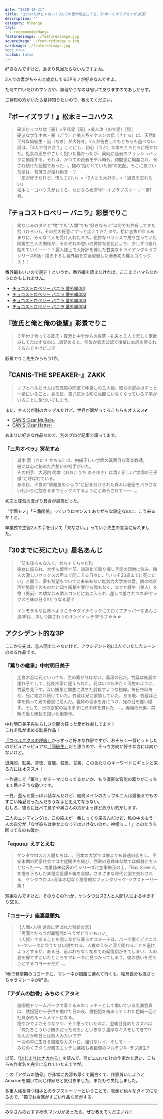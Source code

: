 ```yaml
---
date: "2020-12-31"
title: "エロいだけじゃない！3人での愛が成立してる、3Pボーイズラブマンガ10選"
description: ""
category: blManga
tags:
  - recommendedManga
featuredimage: ./featuredimage.jpg
squareimage: ./featuredimage_s.jpg
cardimage: ./featuredimage.jpg
toc: true
tocSub: false
---
```



好きなんですけど、あまり見当たらないんですよね。

3人での愛がちゃんと成立してる3Pモノが好きなんですよ。

ただエロいだけのマンガや、無理やりなのは省いてありますのであしからず。

ご存知の方がいたら是非知りたいので、教えてください。

## 『ボーイズラブ！』松本ミーコハウス

<Amazon
  asin="B01N2UPWNN"
  title="ボーイズラブ！(1)"
  url="https://amzn.to/2EQ7fsN"
  author="松本ミーコハウス"
  rakuten=""
  renta=""
  cmoa=""
  ebookjapan=""
  honto=""
/>

<Blockquote srcName="ボーイズラブ！(1)" srcURL="https://amzn.to/2EQ7fsN">
硬派むっつり攻［豪］×平凡受［凪］×美人攻（のち受）［悟］<br />
硬派な学年主席・豪（ごう）と美人系イケメンの悟（さとる）は、天然&平凡な同級生・凪（なぎ）が大好き。2人が告白してもどちらも選べない凪は、「3人で付き合う」ことにし、初心（うぶ）な体をとろとろに拓かれた。処女の凪をやさしく抱いた悟だったが、同時に過去のフラッシュバックに動揺する。それは、かつての読者モデル時代、仲間達に輪姦され、脅され続けた記憶であった…。悟の“抱かれていた側”の気配。そこに気づいた豪は、気持ちが揺れ動き―？<br />
「凪が好きだけど、悟もエロい」×「2人とも大好き」×「過去を忘れたい」<br />
松本ミーコハウスがおくる、ただならぬ3Pボーイズラブストーリー第1巻。
</Blockquote>

## 『チョコストロベリー バニラ』彩景でりこ

<Amazon
  asin="B00IWNS7IE"
  title="チョコストロベリー バニラ"
  url="https://amzn.to/3imrTP4"
  author="彩景でりこ"
  rakuten=""
  renta=""
  cmoa=""
  ebookjapan=""
  honto=""
/>

<Blockquote srcName="チョコストロベリー バニラ" srcURL="https://amzn.to/3imrTP4">
幼なじみのタケと“物”でも“人間”でも“好きなモノ”は何でも共有してきた拾（ひろい）。その拾の好意にずっと応えてきたタケ。拾に恋焦がれるあまりに、そんな二人を受け入れたミネ。絶妙なバランスで成り立っていた同級生三人の関係が、それぞれの想いの微妙な変化により、少しずつ崩れ始めていく――！？麗人誌上で大好評を博した甘美なトライアングルラブシリーズ6話＋描き下ろし番外編を完全収録した著者初の麗人コミックス！！
</Blockquote>

番外編もいいので是非！というか、番外編を読まなければ、ここまでハマらなかったかもしれません。

- [チョコストロベリー バニラ 番外編001](https://amzn.to/2SiEXui)
- [チョコストロベリー バニラ 番外編002](https://amzn.to/34dtiCo)
- [チョコストロベリー バニラ 番外編003](https://amzn.to/3cKLZRS)
- [チョコストロベリー バニラ 番外編004](https://amzn.to/33gOMz4)

## 『彼氏と俺と俺の後輩』彩景でりこ

<Amazon
  asin="B08JCZ4CCM"
  title="彼氏と俺と俺の後輩"
  url="https://amzn.to/3ij7TN9"
  author="彩景でりこ"
  rakuten=""
  renta=""
  cmoa=""
  ebookjapan=""
  honto=""
/>

<Blockquote srcName="彼氏と俺と俺の後輩" srcURL="https://amzn.to/3ij7TN9">
３年付き合ってる彼氏・真澄と中学からの後輩・礼央と３人で楽しく家飲みしてたはずなのに…目覚めると、何故か彼氏公認で後輩にお尻を弄られてるんですけど…!!?
</Blockquote>

彩景でりこ先生からもう1作。

## 『CANIS-THE SPEAKER-』ZAKK

<Amazon
  asin="B084ZLYSP5"
  title="CANIS-THE SPEAKER-"
  url="https://amzn.to/32TrcrL"
  author="ZAKK"
  rakuten="https://hb.afl.rakuten.co.jp/ichiba/1ce58288.c1901dcf.1ce58289.c2be2c6c/?pc=https%3A%2F%2Fitem.rakuten.co.jp%2Frakutenkobo-ebooks%2F50e4818db1ad3bc9b254d64e8ff88017%2F&link_type=hybrid_url&ut=eyJwYWdlIjoiaXRlbSIsInR5cGUiOiJoeWJyaWRfdXJsIiwic2l6ZSI6IjI0MHgyNDAiLCJuYW0iOjEsIm5hbXAiOiJyaWdodCIsImNvbSI6MSwiY29tcCI6ImRvd24iLCJwcmljZSI6MCwiYm9yIjoxLCJjb2wiOjAsImJidG4iOjEsInByb2QiOjAsImFtcCI6ZmFsc2V9"
  renta="//ck.jp.ap.valuecommerce.com/servlet/referral?sid=3549505&pid=886731192&vc_url=https%3A%2F%2Frenta.papy.co.jp%2Frenta%2Fsc%2Ffrm%2Fitem%2F208135%2F%3Fref%3Dvc"
  cmoa="//ck.jp.ap.valuecommerce.com/servlet/referral?sid=3549505&pid=886731152&vc_url=https%3A%2F%2Fwww.cmoa.jp%2Ftitle%2F194224%2F%3F%2F%3Fcmoa%3Ditag01%26cmoa_pg%3D125%26itag01%3D"
  ebookjapan="//ck.jp.ap.valuecommerce.com/servlet/referral?sid=3549505&pid=886731133&vc_url=https%3A%2F%2Febookjapan.yahoo.co.jp%2Fbooks%2F579687%2FA002332190%2F%3Fdealerid%3D30064%26utm_source%3Dasp%26utm_medium%3Dvc%26utm_campaign%3Drate"
  honto="//ck.jp.ap.valuecommerce.com/servlet/referral?sid=3549505&pid=886731272&vc_url=https%3A%2F%2Fhonto.jp%2Febook%2Fpd_30193755.html%3Fpartnerid%3D02vc01"
/>

<Blockquote srcName="CANIS-THE SPEAKER-" srcURL="https://amzn.to/32TrcrL">
ノブとハルとサムは孤児院の同室で仲良しの三人組。彼らの望みはずっと一緒にいること。ある日、孤児院から知らぬ間にいなくなっている子供がいることに気づいてしまう。
</Blockquote>

また、主人公が別のカップルだけど、世界が繋がってるこちらもオススメ💕

- [CANIS-Dear Mr.Rain-](https://amzn.to/3kKajpS)
- [CANIS-Dear Hatter-](https://amzn.to/3mMeHGp)

あまりに好きな作品なので、別のブログ記事で語ってます。

<InternalLink slug="/bl-manga/hatter/" />

### 『三角オペラ』冥花すゐ

<Amazon
  asin="B0767HXCC7"
  title="三角オペラ"
  url="https://amzn.to/3mF4Mmh"
  author="冥花すゐ"
  rakuten="https://hb.afl.rakuten.co.jp/ichiba/1ce58288.c1901dcf.1ce58289.c2be2c6c/?pc=https%3A%2F%2Fitem.rakuten.co.jp%2Frakutenkobo-ebooks%2F886095b89f4c330581f4c427bcd400d5%2F&link_type=hybrid_url&ut=eyJwYWdlIjoiaXRlbSIsInR5cGUiOiJoeWJyaWRfdXJsIiwic2l6ZSI6IjI0MHgyNDAiLCJuYW0iOjEsIm5hbXAiOiJyaWdodCIsImNvbSI6MSwiY29tcCI6ImRvd24iLCJwcmljZSI6MCwiYm9yIjoxLCJjb2wiOjAsImJidG4iOjEsInByb2QiOjAsImFtcCI6ZmFsc2V9"
  renta="//ck.jp.ap.valuecommerce.com/servlet/referral?sid=3549505&pid=886731192&vc_url=https%3A%2F%2Frenta.papy.co.jp%2Frenta%2Fsc%2Ffrm%2Fitem%2F135458%2F%3Fref%3Dvc"
  cmoa="//ck.jp.ap.valuecommerce.com/servlet/referral?sid=3549505&pid=886731152&vc_url=https%3A%2F%2Fwww.cmoa.jp%2Ftitle%2F136347%2F%3F%2F%3Fcmoa%3Ditag01%26cmoa_pg%3D125%26itag01%3D"
  ebookjapan="//ck.jp.ap.valuecommerce.com/servlet/referral?sid=3549505&pid=886731133&vc_url=https%3A%2F%2Febookjapan.yahoo.co.jp%2Fbooks%2F424478%2FA001790015%2F%3Fdealerid%3D30064%26utm_source%3Dasp%26utm_medium%3Dvc%26utm_campaign%3Drate"
  honto="//ck.jp.ap.valuecommerce.com/servlet/referral?sid=3549505&pid=886731272&vc_url=https%3A%2F%2Fhonto.jp%2Febook%2Fpd_28722122.html%3Fpartnerid%3D02vc01"
/>

<Blockquote srcName="三角オペラ" srcURL="https://amzn.to/34VmgQW">
貞木 薫（さだき かおる）は、由緒正しい学園の真面目な音楽教師。<br />
彼には心に秘めた片想いの相手がいた。<br />
その相手、大河内 明幸（おおこうち あきゆき）は清く正しい"学園の王子様"と呼ばれている。<br />
ある日、不良の"情報屋のショウ"に目を付けられた貞木は秘密をバラさない代わりに飽きるまでセックスするようにと命令されて――…。
</Blockquote>

初恋と狂気の混ざり具合が最高だった。

「学園モノ」「三角関係」っていうロマンスでありがちな設定なのに、こう来るか！と。

卒業式で生徒2人の手を引いて「来なさい。」っていう先生の言葉に痺れました。

## 『30までに死にたい』星名あんじ

<Amazon
  asin="B07KLRLDT7"
  title="30までに死にたい"
  url="https://amzn.to/30nQQ6D"
  author="星名あんじ"
  rakuten=""
  renta=""
  cmoa=""
  ebookjapan=""
  honto=""
  kindleUnlimited
/>

<Blockquote srcName="30までに死にたい" srcURL="https://amzn.to/30nQQ6D">
「前も後ろもなんて、めちゃくちゃだ!!」<br />
彼女に振られ、大学も留年寸前、過疎化で取り壊し予定の団地に住み、隣人の激しいセックスの声まで聞こえる日々に、「いっそ30歳までに死にたい」と願う、夢も希望もついでに未来もない無気力大学生の愛。隣の喘ぎ声が男同士のものだと知り衝撃を受ける間もなく、なぜか綾生（美人）＆伶（男前）の幼なじみ隣人コンビに気に入られ…差しつ差されつの3Pセックス三昧の日々!!どうなる愛!?<br />
<br />
インモラルな世界へようこそ☆ダイナミックにエロくてアッパーなあんじ流3Pは、挿しつ挿されつのサンドイッチ3Pラブ☆☆☆
</Blockquote>

## アクシデント的な3P

ここから先は、恋人同士じゃないけど、アクシデント的に3人でいたしたシーンのある作品です。

### 『薫りの継承』中村明日美子

<Amazon
  asin="B01B4393WW"
  title="薫りの継承 上"
  url="https://amzn.to/2O4xVYJ"
  author="中村明日美子"
  rakuten="https://hb.afl.rakuten.co.jp/ichiba/1ce58288.c1901dcf.1ce58289.c2be2c6c/?pc=https%3A%2F%2Fitem.rakuten.co.jp%2Frakutenkobo-ebooks%2F8145d65f15ec3127a491173309bf672b%2F&link_type=hybrid_url&ut=eyJwYWdlIjoiaXRlbSIsInR5cGUiOiJoeWJyaWRfdXJsIiwic2l6ZSI6IjI0MHgyNDAiLCJuYW0iOjEsIm5hbXAiOiJyaWdodCIsImNvbSI6MSwiY29tcCI6ImRvd24iLCJwcmljZSI6MCwiYm9yIjoxLCJjb2wiOjAsImJidG4iOjEsInByb2QiOjAsImFtcCI6ZmFsc2V9"
  renta="//ck.jp.ap.valuecommerce.com/servlet/referral?sid=3549505&pid=886731192&vc_url=https%3A%2F%2Frenta.papy.co.jp%2Frenta%2Fsc%2Ffrm%2Fitem%2F95895%2F%3Fref%3Dvc"
  cmoa="//ck.jp.ap.valuecommerce.com/servlet/referral?sid=3549505&pid=886731152&vc_url=https%3A%2F%2Fwww.cmoa.jp%2Ftitle%2F108639%2F%3F%2F%3Fcmoa%3Ditag01%26cmoa_pg%3D125%26itag01%3D"
  ebookjapan="//ck.jp.ap.valuecommerce.com/servlet/referral?sid=3549505&pid=886731133&vc_url=https%3A%2F%2Febookjapan.yahoo.co.jp%2Fbooks%2F347497%2FA001608874%2F%3Fdealerid%3D30064%26utm_source%3Dasp%26utm_medium%3Dvc%26utm_campaign%3Drate"
  honto="//ck.jp.ap.valuecommerce.com/servlet/referral?sid=3549505&pid=886731272&vc_url=https%3A%2F%2Fhonto.jp%2Febook%2Fpd_27693840.html%3Fpartnerid%3D02vc01"
/>

<Blockquote srcName="薫りの継承 上" srcURL="https://amzn.to/2O4xVYJ">
比良木忍は兄といっても、血の繋がりはない。義理の兄だ。竹蔵は後妻の連れ子として、比良木家に迎えられた。兄はいつも冷たく汚物のように、竹蔵を見下す。深い嫌悪と憎悪に満ちた射殺すような視線。毎日毎時毎秒、兄に殺され続けていた。竹蔵は兄に欲情していた。ある晩、竹蔵は正体を偽って兄の寝室に忍んだ。義姉の香水を身につけ、兄の目を覆い隠す。そして、己の欲望の猛るままに兄の体を貫いた……。義理の兄弟、禁断の愛と確執を描いた衝撃作。
</Blockquote>

中村明日美子先生らしさ全開の狂った愛が炸裂してます！  
これぞ私が求める耽美作品！

[『コペルニクスの呼吸』](https://amzn.to/3028CMx)からずっと好きな作家ですが、おそらく一番ヒットしたのがピュアッピュアな[『同級生』](https://amzn.to/2FHYIsz)だと思うので、そっち方向が好きな方には向かないけど。

退廃的、耽美、背徳、官能、狂気、甘美、このあたりのキーワードにギュンと来る方にはオススメ！

一作通して「薫り」がテーマになってるせいか、もう濃密な官能の薫りがこっちまで届きそうな勢いです。

一見、歪んだ愛っぽい話なんだけど、結局メインのカップル二人は最後までものすごい純愛だったんだろうなぁと思えてならない。  
むしろ、彼らに比べて息子や奥さんの方がよっぽど危うい気がします。

二人のエンディングは、この結末が一番しっくり来るんだけど、私の中のもう一人の自分が「なぜ彼らは幸せになってはいけないのか、神様っ…！」とのたうち回ってるのも確か。

### 『equus』えすとえむ

<Amazon
  asin="B00B5O9MOU"
  title="equus"
  url="https://amzn.to/3j1flxn"
  author="えすとえむ"
  rakuten=""
  renta=""
  cmoa=""
  ebookjapan=""
  honto=""
/>

<Blockquote srcName="equus" srcURL="https://amzn.to/3j1flxn">
ケンタウロスと人間たちは…。日本の大学では誰よりも普通の恋をし、平安末期の武家社会では主従関係を結び、西欧の悪趣味な館では奴隷と主人となった──。商業誌未発表の今シリーズに加筆修正の上、「Bay Silver 3」を描き下ろした異種恋愛譚８編を収録。さまざまな時代と国で交わされる、ケンタウロス×青年の切なく扇情的なファンタジック･ラブストーリー集！
</Blockquote>

短編なんですけど、そのうちの1つが、ケンタウロス2人と人間1人によるゆきずりSEX。

### 『コヨーテ』座裏屋蘭丸

<Amazon
  asin="B01N5H35Y4"
  title="コヨーテ Ｉ"
  url="https://amzn.to/2FEPcWF"
  author="座裏屋蘭丸"
  rakuten=""
  renta=""
  cmoa=""
  ebookjapan=""
  honto=""
/>

<Blockquote srcName="コヨーテ Ｉ" srcURL="https://amzn.to/2FEPcWF">
【人間×人狼 運命に弄ばれた禁断の恋】<br />
「男同士だろうが異種間だろうがどうでもいい」<br />
〈人狼〉であることを隠しながら暮らすコヨーテは、バーで働くピアニスト･マレーネに会うたび口説かれる。人狼ゆえ彼と深く関わることを避けようとするが、ある日、前ぶれもなく初めての発情期がきてしまい、人の姿を保てずにいたところをマレーネに見つかってしまう。彼の誘いを拒もうとするコヨーテだが…。
</Blockquote>

1巻で発情期のコヨーテに、マレーネが娼館に連れて行くも、結局自分も混ざっちゃうマレーネが好き。

### 『アダムの肋骨』みちのくアタミ

<Amazon
  asin="B07TP28TG5"
  title="アダムの肋骨(1)"
  url="https://amzn.to/32QtoAm"
  author="みちのくアタミ"
  rakuten="https://hb.afl.rakuten.co.jp/ichiba/1ce58288.c1901dcf.1ce58289.c2be2c6c/?pc=https%3A%2F%2Fitem.rakuten.co.jp%2Frakutenkobo-ebooks%2F83983804247439d2ae26a4220443c3df%2F&link_type=hybrid_url&ut=eyJwYWdlIjoiaXRlbSIsInR5cGUiOiJoeWJyaWRfdXJsIiwic2l6ZSI6IjI0MHgyNDAiLCJuYW0iOjEsIm5hbXAiOiJyaWdodCIsImNvbSI6MSwiY29tcCI6ImRvd24iLCJwcmljZSI6MCwiYm9yIjoxLCJjb2wiOjAsImJidG4iOjEsInByb2QiOjAsImFtcCI6ZmFsc2V9"
  renta="//ck.jp.ap.valuecommerce.com/servlet/referral?sid=3549505&pid=886731192&vc_url=https%3A%2F%2Frenta.papy.co.jp%2Frenta%2Fsc%2Ffrm%2Fitem%2F189851%2F%3Fref%3Dvc"
  cmoa="//ck.jp.ap.valuecommerce.com/servlet/referral?sid=3549505&pid=886731152&vc_url=https%3A%2F%2Fwww.cmoa.jp%2Ftitle%2F176033%2F%3F%2F%3Fcmoa%3Ditag01%26cmoa_pg%3D125%26itag01%3D"
  ebookjapan="//ck.jp.ap.valuecommerce.com/servlet/referral?sid=3549505&pid=886731133&vc_url=https%3A%2F%2Febookjapan.yahoo.co.jp%2Fbooks%2F547438%2FA002192014%2F%3Fdealerid%3D30064%26utm_source%3Dasp%26utm_medium%3Dvc%26utm_campaign%3Drate"
  honto="//ck.jp.ap.valuecommerce.com/servlet/referral?sid=3549505&pid=886731272&vc_url=https%3A%2F%2Fhonto.jp%2Febook%2Fpd_29752609.html%3Fpartnerid%3D02vc01"
/>

<Blockquote srcName="アダムの肋骨(1)" srcURL="https://amzn.to/3965wdc">
遊園地ドリームパークで着ぐるみのリッキーとして働いている広瀬悠真は、誘拐犯から子供を助けた日の夜、誘拐犯を捕まえてくれた色織一羽と社員寮のルームメイトになる。<br />
穏やかでよさそうなヤツ、そう思っていたのに、翌朝目覚めたカズハは「俺たちこういう関係だっただろ」といきなり濃厚なキスをしてきて!?<br />
なんだか昨日とは別人みたいで!!?<br />
一羽の中に生きる繊細なカズハに、強引なレイ、そして－－…<br />
みちのくアタミが贈るエッチも嫉妬も複数倍のマルチプル･ラブ誕生!!
</Blockquote>

以前、[『はじまりはナカから』](https://amzn.to/2ru5eMa)を読んで、何だエロいだけの作家かと思い、こちらも作者名を完全に忘れていたんですが。

この『アダムの肋骨』が非常に内容も厚くて面白くて、作家買いしようとAmazonを開いて同じ作家だと気付きました、またもや失礼しました。

多重人格を持つ相手とのラブストーリーということで、攻側が色々なタイプになるので、1冊でお得感がすごい作品な気がする。

---

みなさんのおすすめBLマンガがあったら、ぜひ教えてくださいね！
